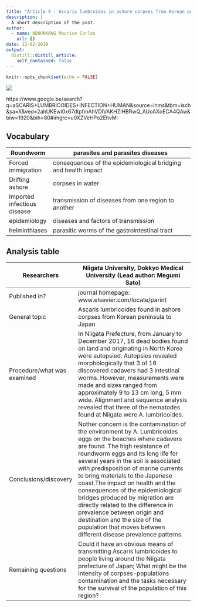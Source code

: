 ```yaml
---
title: "Article 4 : Ascaris lumbroides in ashore corpses from Korean peninsula to Japan"
description: |
  A short description of the post.
author:
  - name: NDOUNKANG Maurice Carlos
    url: {}
date: 12-02-2019
output:
  distill::distill_article:
    self_contained: false
---
```


```r
knitr::opts_chunk$set(echo = FALSE)
```
![](image/Ascariasis-732x549-thumbnail.jpg)

https://www.google.be/search?q=aSCARIS+LUMBRICOIDES+INFECTION+HUMAN&source=lnms&tbm=isch&sa=X&ved=2ahUKEwi0x67dtpfmAhVDIVAKHZlHBRwQ_AUoAXoECA4QAw&biw=1920&bih=80#imgrc=u0XZVeHPo2EhvM:


## Vocabulary  

| Roundworm                                              |   parasites and parasites diseases                                                                                                                                                                                            |
| ---------------------------- | ---------------------------------------------------------------------------------------------------------------------------------------------------------------------------------------------------------------------------------------------------------------------------------------------------------------------------------------------------------------------------------------------------------------- |
| Forced immigration                                      |  consequences of the epidemiological bridging and health impact                                                                                                                                                                                                                                                                                                                                                                   |
|  Drifting ashore                                        | corpses in water                                                                                                                                                                                                                                               |
|  Imported infectious disease                            | transmission of diseases from one region to another                                                                                                                                                                                                                                                                                                                                                                               |
|   epidemiology                                          |        diseases and factors of transmission                                                                                                                                                                                                                                                                                                                                                                                        |
|helminthiases                                            | parasitic worms of the gastrointestinal tract                                                                                                                                                                                                                     |

## Analysis table 


|Researchers                                                   | Niigata University, Dokkyo Medical University (Lead author: Megumi Sato)                                                                                                                                                                                                                                                     |
| ---------------------------- | -------------------------------------------------------------------------------------------------------------------------------------------------------------------------------------------------------------------------------------------------------------------------------------------------------------------------------------------------------------------------------------------------------------------------------------------------------- |
|Published in?                                                 | journal homepage: www.elsevier.com/locate/parint                                                                                                                                                                                                                                                                                                                                                                               |
|General topic                                                 | Ascaris lumbricoides found in ashore corpses from Korean peninsula to Japan                                                                                                                                                                                                                                                                                                                                                                                                                                                                                                                    |
|Procedure/what was examined                                  |In Niigata Prefecture, from January to December 2017, 16 dead bodies found on land and originating in North Korea were autopsied. Autopsies revealed morphologically that 3 of 16 discovered cadavers had 3 intestinal worms. However, measurements were made and sizes ranged from approximately 9 to 13 cm long, 5 mm wide. Alignment and sequence analysis revealed that three of the nematodes found at Niigata were A. lumbricoides.                                                                                                                                                                                                                                                                                                                                                                                                                                                                                    |
|Conclusions/discovery                                       |  Nother concern is the contamination of the environment by A. Lumbricoides eggs on the beaches where cadavers are found. The high resistance of roundworm eggs and its long life for several years in the soil is associated with predisposition of marine currents to bring materials to the Japanese coast.The impact on health and the consequences of the epidemiological bridges produced by migration are directly related to the difference in prevalence between origin and destination and the size of the population that moves between different disease prevalence patterns.                                                                                                                                                                                                                                                                                                                                                                                                                                                                                            |
|Remaining questions                                          |Could it have an obvious means of transmitting Ascaris lumbricoides to people living around the Niigata prefecture of Japan; What might be the intensity of corpses-populations contamination and the tasks necessary for the survival of the population of this region?                                                                                                                                                                                                                                                                                                                                                                                                                                                                                           | 
